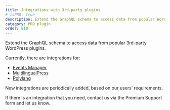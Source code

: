```yaml
---
title: Integrations with 3rd-party plugins
# isPRO: true
description: Extend the GraphQL schema to access data from popular WordPress plugins.
category: PRO plugin
order: 810
---
```


Extend the GraphQL schema to access data from popular 3rd-party WordPress plugins.

Currently, there are integrations for:

- <a href="https://wordpress.org/plugins/events-manager/" target="_blank">Events Manager</a>
- <a href="https://multilingualpress.org/" target="_blank">MultilingualPress</a>
- <a href="https://wordpress.org/plugins/polylang/" target="_blank">Polylang</a>

New integrations are periodically added, based on our users' requirements.

If there is an integration that you need, contact us via the Premium Support form and let us know.